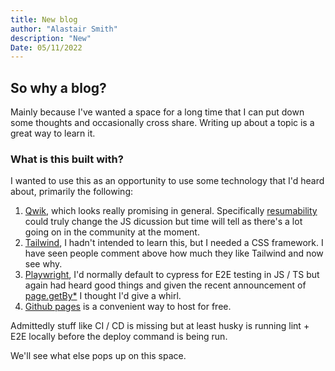 ```yaml
---
title: New blog
author: "Alastair Smith"
description: "New"
Date: 05/11/2022
---
```



<Post>
  
## So why a blog?

Mainly because I've wanted a space for a long time that I can put down some thoughts
and occasionally cross share. Writing up about a topic is a great way to learn it.

### What is this built with?

I wanted to use this as an opportunity to use some technology that I'd heard about, primarily the following:

1. [Qwik](https://qwik.builder.io/), which looks really promising in general. Specifically [resumability](https://qwik.builder.io/docs/concepts/resumable/) could truly change the JS dicussion but time will tell as there's a lot going on in the community at the moment.
2. [Tailwind](https://tailwindcss.com/), I hadn't intended to learn this, but I needed a CSS framework. I have seen people comment above how much they like Tailwind and now see why.
3. [Playwright](https://playwright.dev/), I'd normally default to cypress for E2E testing in JS / TS but again had heard good things and given the recent announcement of [page.getBy\*](https://github.com/microsoft/playwright/releases/tag/v1.27.0) I thought I'd give a whirl.
4. [Github pages](https://pages.github.com/) is a convenient way to host for free.

Admittedly stuff like CI / CD is missing but at least husky is running lint + E2E locally before the deploy command is being run.

We'll see what else pops up on this space.

</Post>
